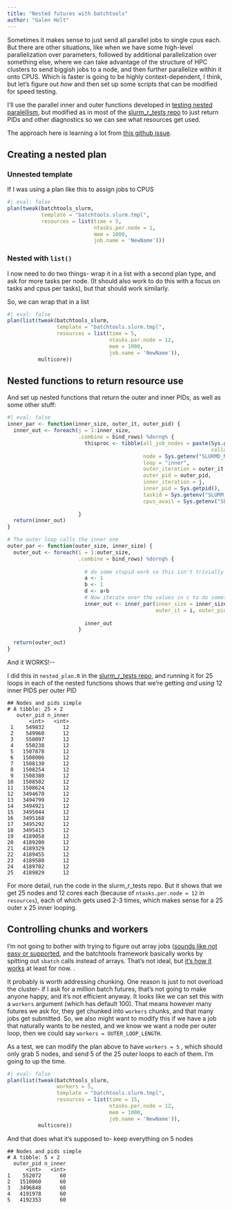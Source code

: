```yaml
---
title: "Nested futures with batchtools"
author: "Galen Holt"
---
```


Sometimes it makes sense to just send all parallel jobs to single cpus each. But there are other situations, like when we have some high-level parallelization over parameters, followed by additional parallelization over something else, where we can take advantage of the structure of HPC clusters to send biggish jobs to a node, and then further parallelize within it onto CPUS. Which is faster is going to be highly context-dependent, I think, but let's figure out *how* and then set up some scripts that can be modified for speed testing.

I'll use the parallel inner and outer functions developed in [testing nested paralellism](nested_parallel.qmd), but modified as in most of the [slurm_r\_tests repo](https://github.com/galenholt/slurm_r_tests) to just return PIDs and other diagnostics so we can see what resources get used.

The approach here is learning a lot from [this github issue](https://github.com/HenrikBengtsson/future.batchtools/issues/72).

## Creating a nested plan

### Unnested template

If I was using a plan like this to assign jobs to CPUS

```r
#| eval: false
plan(tweak(batchtools_slurm,
           template = "batchtools.slurm.tmpl",
           resources = list(time = 5,
                            ntasks.per.node = 1, 
                            mem = 1000,
                            job.name = 'NewName')))
```

### Nested with `list()`

I now need to do two things- wrap it in a list with a second plan type, and ask for more tasks per node. (It should also work to do this with a focus on tasks and cpus per tasks), but that should work similarly.

So, we can wrap that in a list

```r
#| eval: false
plan(list(tweak(batchtools_slurm,
                template = "batchtools.slurm.tmpl",
                resources = list(time = 5,
                                 ntasks.per.node = 12, 
                                 mem = 1000,
                                 job.name = 'NewName')),
          multicore))
```

## Nested functions to return resource use

And set up nested functions that return the outer and inner PIDs, as well as some other stuff:

```r
#| eval: false
inner_par <- function(inner_size, outer_it, outer_pid) {
  inner_out <- foreach(j = 1:inner_size,
                       .combine = bind_rows) %dorng% {
                         thisproc <- tibble(all_job_nodes = paste(Sys.getenv("SLURM_JOB_NODELIST"),
                                                                  collapse = ","),
                                            node = Sys.getenv("SLURMD_NODENAME"),
                                            loop = "inner",
                                            outer_iteration = outer_it,
                                            outer_pid = outer_pid,
                                            inner_iteration = j, 
                                            inner_pid = Sys.getpid(),
                                            taskid = Sys.getenv("SLURM_LOCALID"),
                                            cpus_avail = Sys.getenv("SLURM_JOB_CPUS_PER_NODE"))
                         
                       }
  return(inner_out)
}

# The outer loop calls the inner one
outer_par <- function(outer_size, inner_size) {
  outer_out <- foreach(i = 1:outer_size,
                       .combine = bind_rows) %dorng% {
                         
                         # do some stupid work so this isn't trivially nested
                         a <- 1
                         b <- 1
                         d <- a+b
                         # Now iterate over the values in c to do somethign else
                         inner_out <- inner_par(inner_size = inner_size,
                                                outer_it = i, outer_pid = Sys.getpid())
                         
                         inner_out
                       }
  
  return(outer_out)
}
```

And it WORKS!\--

I did this in `nested_plan.R` in the [slurm_r\_tests repo](https://github.com/galenholt/slurm_r_tests), and running it for 25 loops in each of the nested functions shows that we're getting *and using* 12 inner PIDS per outer PID

    ## Nodes and pids simple
    # A tibble: 25 × 2
       outer_pid n_inner
           <int>   <int>
     1    549832      12
     2    549960      12
     3    550097      12
     4    550238      12
     5   1507878      12
     6   1508006      12
     7   1508130      12
     8   1508254      12
     9   1508380      12
    10   1508502      12
    11   1508624      12
    12   3494670      12
    13   3494799      12
    14   3494921      12
    15   3495044      12
    16   3495168      12
    17   3495292      12
    18   3495415      12
    19   4189058      12
    20   4189200      12
    21   4189329      12
    22   4189455      12
    23   4189580      12
    24   4189702      12
    25   4189829      12

For more detail, run the code in the slurm_r\_tests repo. But it shows that we get 25 nodes and 12 cores each (because of `ntasks.per.node = 12` in `resources`), each of which gets used 2-3 times, which makes sense for a 25 outer x 25 inner looping.

## Controlling chunks and workers

I'm not going to bother with trying to figure out array jobs ([sounds like not easy or supported](https://github.com/HenrikBengtsson/future.batchtools/issues/23), and the batchtools framework basically works by spitting out `sbatch` calls instead of arrays. That's not ideal, but [it's how it works](https://github.com/mllg/batchtools/issues/210) at least for now. .

It probably is worth addressing chunking. One reason is just to not overload the cluster- if I ask for a million batch futures, that's not going to make anyone happy, and it's not efficient anyway. It looks like we can set this with a `workers` argument (which has default 100). That means however many futures we ask for, they get chunked into `workers` chunks, and that many jobs get submitted. So, we also might want to modify this if we have a job that naturally wants to be nested, and we know we want a node per outer loop, then we could say `workers = OUTER_LOOP_LENGTH`.

As a test, we can modify the plan above to have `workers = 5` , which should only grab 5 nodes, and send 5 of the 25 outer loops to each of them. I'm going to up the time.

```r
#| eval: false
plan(list(tweak(batchtools_slurm,
                workers = 5,
                template = "batchtools.slurm.tmpl",
                resources = list(time = 15,
                                 ntasks.per.node = 12, 
                                 mem = 1000,
                                 job.name = 'NewName')),
          multicore))
```

And that does what it's supposed to- keep everything on 5 nodes

    ## Nodes and pids simple
    # A tibble: 5 × 2
      outer_pid n_inner
          <int>   <int>
    1    552072      60
    2   1510060      60
    3   3496848      60
    4   4191978      60
    5   4192353      60
